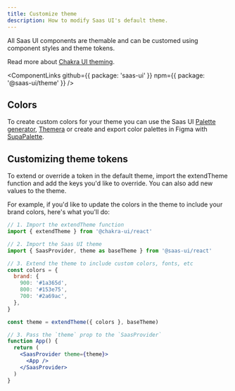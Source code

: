 ```yaml
---
title: Customize theme
description: How to modify Saas UI's default theme.
---
```


All Saas UI components are themable and can be customed using component styles and theme tokens.

Read more about [Chakra UI theming](https://chakra-ui.com/docs/styled-system/theming/customize-theme).

<ComponentLinks
  github={{ package: 'saas-ui' }}
  npm={{ package: '@saas-ui/theme' }}
/>

## Colors

To create custom colors for your theme you can use the Saas UI [Palette generator](https://palette.saas-ui.dev), [Themera](https://themera.vercel.app/) or create and export color palettes in Figma with [SupaPalette](https://gumroad.com/a/507971507/pucdw).

## Customizing theme tokens

To extend or override a token in the default theme, import the extendTheme function and add the keys you'd like to override. You can also add new values to the theme.

For example, if you'd like to update the colors in the theme to include your brand colors, here's what you'll do:

```jsx live=false
// 1. Import the extendTheme function
import { extendTheme } from '@chakra-ui/react'

// 2. Import the Saas UI theme
import { SaasProvider, theme as baseTheme } from '@saas-ui/react'

// 3. Extend the theme to include custom colors, fonts, etc
const colors = {
  brand: {
    900: '#1a365d',
    800: '#153e75',
    700: '#2a69ac',
  },
}

const theme = extendTheme({ colors }, baseTheme)

// 3. Pass the `theme` prop to the `SaasProvider`
function App() {
  return (
    <SaasProvider theme={theme}>
      <App />
    </SaasProvider>
  )
}
```

